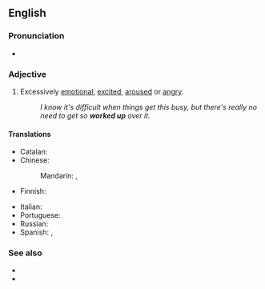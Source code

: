 ==English==

===Pronunciation===
* {{audio|en|En-au-worked up.ogg|Audio (AU)}}

===Adjective===
{{en-adj}}

# {{lb|en|idiomatic|informal}} Excessively [[emotional]], [[excited]], [[aroused]] or [[angry]].
#: ''I know it's difficult when things get this busy, but there's really no need to get so '''worked up''' over it.''

====Translations====
{{trans-top|excessively emotional}}
* Catalan: {{t|ca|emocionat}}
* Chinese:
*: Mandarin: {{t+|cmn|情緒化}}, {{t+|cmn|情绪化|tr=qíngxùhuà}}
* Finnish: {{t+|fi|kiihtynyt}}
{{trans-mid}}
* Italian: {{t+|it|emozionato}}
* Portuguese: {{t+|pt|emocionado}}
* Russian: {{t-needed|ru}}
* Spanish: {{t+|es|emocionado}}, {{t+|es|excitado}}
{{trans-bottom}}

===See also===
* {{l|en|cranked up}}
* {{l|en|psyched up}}

{{c|en|Emotions}}